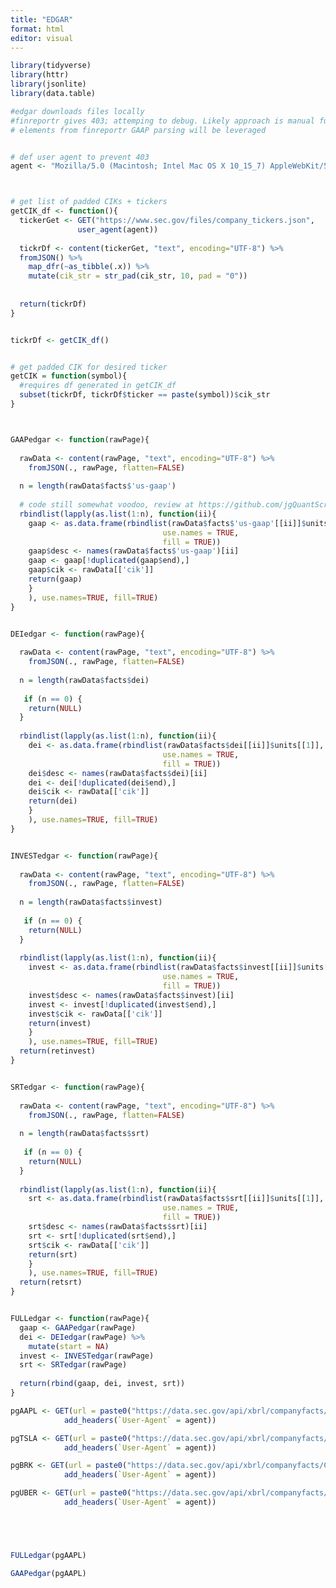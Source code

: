 ```yaml
---
title: "EDGAR"
format: html
editor: visual
---
```


```r
library(tidyverse)
library(httr)
library(jsonlite)
library(data.table)

#edgar downloads files locally
#finreportr gives 403; attemping to debug. Likely approach is manual func's, see below
# elements from finreportr GAAP parsing will be leveraged


# def user agent to prevent 403
agent <- "Mozilla/5.0 (Macintosh; Intel Mac OS X 10_15_7) AppleWebKit/537.36 (KHTML, like Gecko) Chrome/121.0.0.0 Safari/537.36"



# get list of padded CIKs + tickers
getCIK_df <- function(){
  tickerGet <- GET("https://www.sec.gov/files/company_tickers.json", 
               user_agent(agent))
  
  tickrDf <- content(tickerGet, "text", encoding="UTF-8") %>% 
  fromJSON() %>% 
    map_dfr(~as_tibble(.x)) %>% 
    mutate(cik_str = str_pad(cik_str, 10, pad = "0"))
  
  
  return(tickrDf)
}


tickrDf <- getCIK_df()


# get padded CIK for desired ticker
getCIK = function(symbol){
  #requires df generated in getCIK_df
  subset(tickrDf, tickrDf$ticker == paste(symbol))$cik_str
}



GAAPedgar <- function(rawPage){
  
  rawData <- content(rawPage, "text", encoding="UTF-8") %>% 
    fromJSON(., rawPage, flatten=FALSE)   
  
  n = length(rawData$facts$'us-gaap')
  
  # code still somewhat voodoo, review at https://github.com/jgQuantScripts/SEC-API-1
  rbindlist(lapply(as.list(1:n), function(ii){
    gaap <- as.data.frame(rbindlist(rawData$facts$'us-gaap'[[ii]]$units[[1]],
                                  use.names = TRUE,
                                  fill = TRUE))
    gaap$desc <- names(rawData$facts$'us-gaap')[ii]
    gaap <- gaap[!duplicated(gaap$end),]
    gaap$cik <- rawData[['cik']]
    return(gaap)
    }
    ), use.names=TRUE, fill=TRUE)
}


DEIedgar <- function(rawPage){
  
  rawData <- content(rawPage, "text", encoding="UTF-8") %>% 
    fromJSON(., rawPage, flatten=FALSE)   
  
  n = length(rawData$facts$dei)
  
   if (n == 0) {
    return(NULL)
  }
  
  rbindlist(lapply(as.list(1:n), function(ii){
    dei <- as.data.frame(rbindlist(rawData$facts$dei[[ii]]$units[[1]],
                                  use.names = TRUE,
                                  fill = TRUE))
    dei$desc <- names(rawData$facts$dei)[ii]
    dei <- dei[!duplicated(dei$end),]
    dei$cik <- rawData[['cik']]
    return(dei)
    }
    ), use.names=TRUE, fill=TRUE)
}


INVESTedgar <- function(rawPage){
  
  rawData <- content(rawPage, "text", encoding="UTF-8") %>% 
    fromJSON(., rawPage, flatten=FALSE)   
  
  n = length(rawData$facts$invest)
  
   if (n == 0) {
    return(NULL)
  }
  
  rbindlist(lapply(as.list(1:n), function(ii){
    invest <- as.data.frame(rbindlist(rawData$facts$invest[[ii]]$units[[1]],
                                  use.names = TRUE,
                                  fill = TRUE))
    invest$desc <- names(rawData$facts$invest)[ii]
    invest <- invest[!duplicated(invest$end),]
    invest$cik <- rawData[['cik']]
    return(invest)
    }
    ), use.names=TRUE, fill=TRUE)
  return(retinvest)
}


SRTedgar <- function(rawPage){
  
  rawData <- content(rawPage, "text", encoding="UTF-8") %>% 
    fromJSON(., rawPage, flatten=FALSE)   
  
  n = length(rawData$facts$srt)
  
   if (n == 0) {
    return(NULL)
  }
  
  rbindlist(lapply(as.list(1:n), function(ii){
    srt <- as.data.frame(rbindlist(rawData$facts$srt[[ii]]$units[[1]],
                                  use.names = TRUE,
                                  fill = TRUE))
    srt$desc <- names(rawData$facts$srt)[ii]
    srt <- srt[!duplicated(srt$end),]
    srt$cik <- rawData[['cik']]
    return(srt)
    }
    ), use.names=TRUE, fill=TRUE)
  return(retsrt)
}


FULLedgar <- function(rawPage){
  gaap <- GAAPedgar(rawPage)
  dei <- DEIedgar(rawPage) %>% 
    mutate(start = NA)
  invest <- INVESTedgar(rawPage)
  srt <- SRTedgar(rawPage)
  
  return(rbind(gaap, dei, invest, srt))
}

pgAAPL <- GET(url = paste0("https://data.sec.gov/api/xbrl/companyfacts/CIK", getCIK("AAPL"),".json"),
            add_headers(`User-Agent` = agent))

pgTSLA <- GET(url = paste0("https://data.sec.gov/api/xbrl/companyfacts/CIK", getCIK("TSLA"),".json"),
            add_headers(`User-Agent` = agent))

pgBRK <- GET(url = paste0("https://data.sec.gov/api/xbrl/companyfacts/CIK", getCIK("BRK-B"),".json"),
            add_headers(`User-Agent` = agent))

pgUBER <- GET(url = paste0("https://data.sec.gov/api/xbrl/companyfacts/CIK", getCIK("UBER"),".json"),
            add_headers(`User-Agent` = agent))





FULLedgar(pgAAPL)

GAAPedgar(pgAAPL)





    


```






